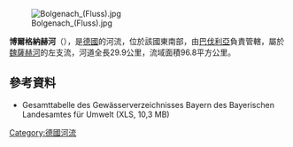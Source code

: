 {{Onesource|time=2020-11-13T13:16:07+00:00}}
{{Coord|47|30|11|N|9|55|13|E|display=title}}
[[Image:Bolgenach_(Fluss).jpg|right]]

'''博爾格納赫河'''（{{lang-de|Bolgenach}}），是[[德國|德國]]的河流，位於該國東南部，由[[巴伐利亞|巴伐利亞]]負責管轄，屬於[[魏薩赫河_(布雷根茨河支流)|魏薩赫河]]的左支流，河道全長29.9公里，流域面積96.8平方公里。

==參考資料==
* Gesamttabelle des Gewässerverzeichnisses Bayern des Bayerischen Landesamtes für Umwelt (XLS, 10,3 MB)

{{Germany-geo-stub}}
[[Category:德國河流|Category:德國河流]]